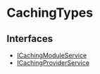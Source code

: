 
# CachingTypes

## Interfaces

- [ICachingModuleService](../CachingTypes/interfaces/types.CachingTypes.ICachingModuleService/page.mdx)
- [ICachingProviderService](../CachingTypes/interfaces/types.CachingTypes.ICachingProviderService/page.mdx)
